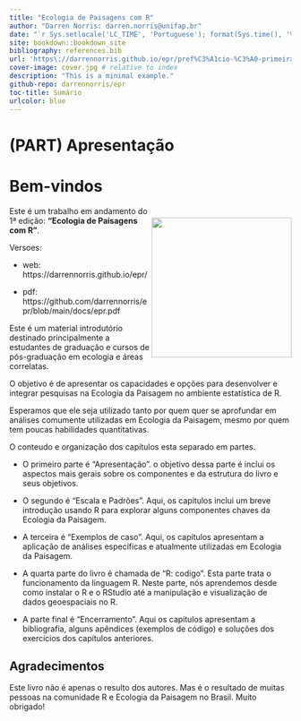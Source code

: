 ```yaml
--- 
title: "Ecologia de Paisagens com R"
author: "Darren Norris: darren.norris@unifap.br"
date: "`r Sys.setlocale('LC_TIME', 'Portuguese'); format(Sys.time(), '%d %B, %Y')`"
site: bookdown::bookdown_site
bibliography: references.bib
url: 'https\://darrennorris.github.io/epr/pref%C3%A1cio-%C3%A0-primeira-edi%C3%A7%C3%A3o.html/' 
cover-image: cover.jpg # relative to index
description: "This is a minimal example."
github-repo: darrennorris/epr
toc-title: Sumário
urlcolor: blue
---
```


\newpage{}

# (PART) Apresentação {-}

# Bem-vindos {.unnumbered}


<img align="right" src="cover.jpg" width="250" style="margin-top: 20px">

Este é um trabalho em andamento do 1ª edição:
**"Ecologia de Paisagens com R"**.

Versoes: 

-  web: https://darrennorris.github.io/epr/  

-  pdf: https://github.com/darrennorris/epr/blob/main/docs/epr.pdf

Este é um material introdutório destinado principalmente a estudantes de graduação e cursos de pós-graduação em ecologia e áreas correlatas.

O objetivo é de apresentar os capacidades e opções para desenvolver e integrar pesquisas na Ecologia da Paisagem no ambiente estatística de R.

Esperamos que ele seja utilizado tanto por quem quer se aprofundar em análises comumente utilizadas em Ecologia da Paisagem, mesmo por quem tem poucas habilidades quantitativas. 

O conteudo e organização dos capítulos esta separado em partes.

-   O primeiro parte é "Apresentação". 
o objetivo dessa parte é inclui os aspectos mais gerais sobre os componentes e da estrutura do livro e seus objetivos.

-   O segundo é "Escala e Padrões".
Aqui, os capitulos inclui um breve introdução usando R para explorar alguns componentes chaves da Ecologia da Paisagem. 

-   A terceira é "Exemplos de caso". 
Aqui, os capítulos apresentam a aplicação de análises específicas e atualmente utilizadas em Ecologia da Paisagem.

-   A quarta parte do livro é chamada de "R: codigo".
Esta parte trata o funcionamento da linguagem R. Neste parte, nós aprendemos desde como instalar o R e o RStudio até a manipulação e visualização de dados geoespaciais no R.

-   A parte final é "Encerramento".
Aqui os capítulos apresentam a bibliografia, alguns apêndices (exemplos de código) e soluções dos exercícios dos capítulos anteriores.


## Agradecimentos {.unnumbered}

Este livro não é apenas o resulto dos autores. Mas é o resultado de muitas pessoas na comunidade R e Ecologia da Paisagem no Brasil.
Muito obrigado!
